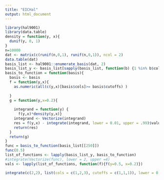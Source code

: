```yaml
---
title: "EICHal"
output: html_document
---
```




```r

library(hal9001)
library(data.table)
density = function(y, x){
  dunif(y, 0, 1)
}
n=10000
dat <- matrix(c(runif(n,0,1), runif(n,0,1)), ncol = 2)
data.table(dat)
basis_list <- hal9001::enumerate_basis(dat, 2)
basis_list_y <- basis_list[sapply(basis_list, function(b) {1 %in% b$cols})]
basis_to_function = function(basis){
  basis <- basis
  f = function(y,x){
    as.numeric(all(c(y,x)[basis$cols]>= basis$cutoffs) )
   
  }
  g = function(y,x=0.2){
    
    integrand = function(y) {
      f(y,x)*density(y,x)}
    integrand <- Vectorize(integrand)
    res = f(y,x) - integrate(integrand, lower = 0.01, upper = .99)$value
    return(res)
  }
  return(g)
}
func = basis_to_function(basis_list[[250]])
func(0.5)
list_of_functions <- lapply(basis_list_y, basis_to_function)
#integrate(Vectorize(func), lower = 2, upper =4)
vals <- lapply(list_of_functions, function(f){f(y=0.5, x=0.2)})
```


```r

integrate(c(2,2), list(cols = c(1,2,3), cutoffs = c(1,1,1)), lower = 0, upper = 4)

```
